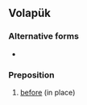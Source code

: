 ==Volapük==

===Alternative forms===
* {{l|vo|bifü}}

===Preposition===
{{head|vo|preposition}}

# [[before]] (in place)
